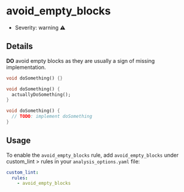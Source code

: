 # avoid_empty_blocks

- Severity: warning ⚠️

## Details

**DO** avoid empty blocks as they are usually a sign of missing implementation.

```dart title="Bad"
void doSomething() {}
```

```dart title="Good"
void doSomething() {
  actuallyDoSomething();
}

void doSomething() {
  // TODO: implement doSomething
}
```

## Usage

To enable the `avoid_empty_blocks` rule, add `avoid_empty_blocks` under custom_lint > rules in your `analysis_options.yaml` file:

```yaml
custom_lint:
  rules:
    - avoid_empty_blocks
```
